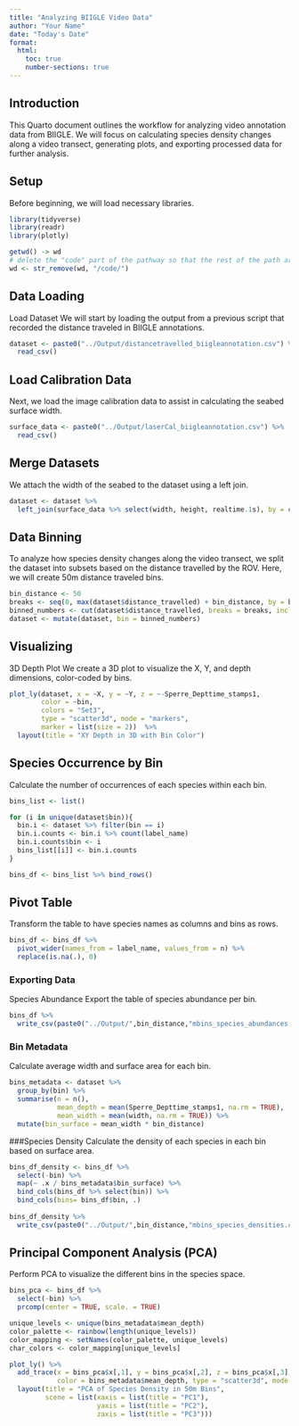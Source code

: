 ```yaml
---
title: "Analyzing BIIGLE Video Data"
author: "Your Name"
date: "Today's Date"
format:
  html:
    toc: true
    number-sections: true
---
```


## Introduction

This Quarto document outlines the workflow for analyzing video annotation data from BIIGLE. We will focus on calculating species density changes along a video transect, generating plots, and exporting processed data for further analysis.

## Setup

Before beginning, we will load necessary libraries.

```r
library(tidyverse)
library(readr)
library(plotly)

getwd() -> wd
# delete the "code" part of the pathway so that the rest of the path are not relative to the code directory
wd <- str_remove(wd, "/code/") 


```

## Data Loading

Load Dataset We will start by loading the output from a previous script that recorded the distance traveled in BIIGLE annotations.

```r
dataset <- paste0("../Output/distancetravelled_biigleannotation.csv") %>%
  read_csv()
```

## Load Calibration Data

Next, we load the image calibration data to assist in calculating the seabed surface width.

```r
surface_data <- paste0("../Output/laserCal_biigleannotation.csv") %>%
  read_csv()
```

## Merge Datasets

We attach the width of the seabed to the dataset using a left join.

```r
dataset <- dataset %>% 
  left_join(surface_data %>% select(width, height, realtime.1s), by = c("mtime" = "realtime.1s"))
```

## Data Binning
To analyze how species density changes along the video transect, we split the dataset into subsets based on the distance travelled by the ROV. Here, we will create 50m distance traveled bins.

```r
bin_distance <- 50
breaks <- seq(0, max(dataset$distance_travelled) + bin_distance, by = bin_distance)
binned_numbers <- cut(dataset$distance_travelled, breaks = breaks, include.lowest = TRUE)
dataset <- mutate(dataset, bin = binned_numbers)
```

## Visualizing 
3D Depth Plot We create a 3D plot to visualize the X, Y, and depth dimensions, color-coded by bins.

```r

plot_ly(dataset, x = ~X, y = ~Y, z = ~-Sperre_Depttime_stamps1,
        color = ~bin, 
        colors = "Set3",
        type = "scatter3d", mode = "markers", 
        marker = list(size = 2))  %>%
  layout(title = "XY Depth in 3D with Bin Color")
```

## Species Occurrence by Bin 
Calculate the number of occurrences of each species within each bin.

```r
bins_list <- list()

for (i in unique(dataset$bin)){
  bin.i <- dataset %>% filter(bin == i)
  bin.i.counts <- bin.i %>% count(label_name)
  bin.i.counts$bin <- i 
  bins_list[[i]] <- bin.i.counts
}

bins_df <- bins_list %>% bind_rows()
```

## Pivot Table 
Transform the table to have species names as columns and bins as rows.

```r
bins_df <- bins_df %>%
  pivot_wider(names_from = label_name, values_from = n) %>% 
  replace(is.na(.), 0)
```


### Exporting Data

Species Abundance Export the table of species abundance per bin.

```r
bins_df %>% 
  write_csv(paste0("../Output/",bin_distance,"mbins_species_abundances.csv"))
```

### Bin Metadata

Calculate average width and surface area for each bin.

```r
bins_metadata <- dataset %>%
  group_by(bin) %>%
  summarise(n = n(), 
            mean_depth = mean(Sperre_Depttime_stamps1, na.rm = TRUE),
            mean_width = mean(width, na.rm = TRUE)) %>%
  mutate(bin_surface = mean_width * bin_distance)

```

###Species Density Calculate the density of each species in each bin based on surface area.

```r
bins_df_density <- bins_df %>%
  select(-bin) %>%
  map(~ .x / bins_metadata$bin_surface) %>%
  bind_cols(bins_df %>% select(bin)) %>%
  bind_cols(bins= bins_df$bin, .)
  
bins_df_density %>% 
  write_csv(paste0("../Output/",bin_distance,"mbins_species_densities.csv"))
```


## Principal Component Analysis (PCA)
Perform PCA to visualize the different bins in the species space.

```r
bins_pca <- bins_df %>% 
  select(-bin) %>% 
  prcomp(center = TRUE, scale. = TRUE)

unique_levels <- unique(bins_metadata$mean_depth) 
color_palette <- rainbow(length(unique_levels))
color_mapping <- setNames(color_palette, unique_levels)
char_colors <- color_mapping[unique_levels]

plot_ly() %>%
  add_trace(x = bins_pca$x[,1], y = bins_pca$x[,2], z = bins_pca$x[,3],
            color = bins_metadata$mean_depth, type = "scatter3d", mode = "markers") %>%
  layout(title = "PCA of Species Density in 50m Bins",
         scene = list(xaxis = list(title = "PC1"),
                      yaxis = list(title = "PC2"),
                      zaxis = list(title = "PC3")))
```



